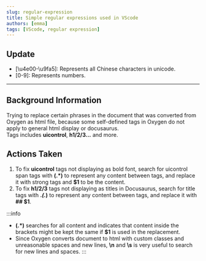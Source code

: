 ```yaml
---
slug: regular-expression
title: Simple regular expressions used in VScode
authors: [emma]
tags: [VScode, regular expression]
---
```



## Update
- [\u4e00-\u9fa5]: Represents all Chinese characters in unicode.
- [0-9]: Represents numbers.
------------
## Background Information
Trying to replace certain phrases in the document that was converted from Oxygen as html file, because some self-defined tags in Oxygen do not apply to general html display or docusaurus.<br/>
Tags includes **uicontrol**, **h1/2/3...** and more.
## Actions Taken
1. To fix **uicontrol** tags not displaying as bold font, search for uicontrol span tags with **(.*)** to represent any content between tags, and replace it with strong tags and **$1** to be the content.
2. To fix **h1/2/3** tags not displaying as titles in Docusaurus, search for title tags with **.*(.*)** to represent any content between tags, and replace it with **## $1**.

:::info
- **(.*)** searches for all content and indicates that content inside the brackets might be kept the same if **$1** is used in the replacement.
- Since Oxygen converts document to html with custom classes and unreasonable spaces and new lines, **\n** and **\s** is very useful to search for new lines and spaces.
:::
